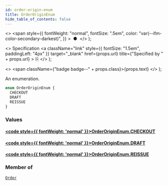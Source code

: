 ```yaml
---
id: order-origin-enum
title: OrderOriginEnum
hide_table_of_contents: false
---
```


  <>
    <span
      style={{
        fontWeight: "normal",
        fontSize: ".5em",
        color: "var(--ifm-color-secondary-darkest)",
      }}
    >
      &nbsp;●&nbsp;
    </span>
  </>
);

  <>
    Specification
    <a
      className="link"
      style={{ fontSize: "1.5em", paddingLeft: "4px" }}
      target="\_blank"
      href={props.url}
      title={"Specified by " + props.url}
    >
      ⎘
    </a>
  </>
);

  <>
    <span className={"badge badge--" + props.class}>{props.text}</span>
  </>
);

An enumeration.

```graphql
enum OrderOriginEnum {
  CHECKOUT
  DRAFT
  REISSUE
}
```

### Values

#### [<code style={{ fontWeight: 'normal' }}>OrderOriginEnum.<b>CHECKOUT</b></code>](#)

>

#### [<code style={{ fontWeight: 'normal' }}>OrderOriginEnum.<b>DRAFT</b></code>](#)

>

#### [<code style={{ fontWeight: 'normal' }}>OrderOriginEnum.<b>REISSUE</b></code>](#)

>

### Member of

[`Order`](../../api-reference/orders/objects/order) <Badge class="secondary" text="object"/>
